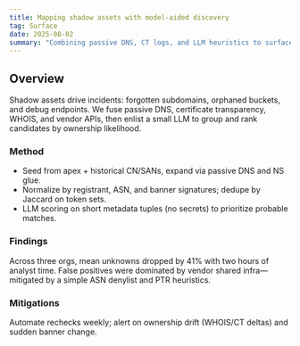 ```yaml
---
title: Mapping shadow assets with model‑aided discovery
tag: Surface
date: 2025-08-02
summary: "Combining passive DNS, CT logs, and LLM heuristics to surface unknown internet exposure."
---
```


## Overview

Shadow assets drive incidents: forgotten subdomains, orphaned buckets, and debug endpoints. We fuse passive DNS,
certificate transparency, WHOIS, and vendor APIs, then enlist a small LLM to group and rank candidates by ownership
likelihood.

### Method

- Seed from apex + historical CN/SANs, expand via passive DNS and NS glue.
- Normalize by registrant, ASN, and banner signatures; dedupe by Jaccard on token sets.
- LLM scoring on short metadata tuples (no secrets) to prioritize probable matches.

### Findings

Across three orgs, mean unknowns dropped by 41% with two hours of analyst time. False positives were dominated by
vendor shared infra—mitigated by a simple ASN denylist and PTR heuristics.

### Mitigations

Automate rechecks weekly; alert on ownership drift (WHOIS/CT deltas) and sudden banner change.
